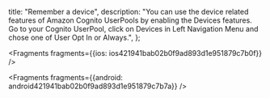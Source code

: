  title: "Remember a device",
  description: "You can use the device related features of Amazon Cognito UserPools by enabling the Devices features. Go to your Cognito UserPool, click on Devices in Left Navigation Menu and chose one of User Opt In or Always.",
};






<Fragments fragments={{ios: ios421941bab02b0f9ad893d1e951879c7b0f}} />



<Fragments fragments={{android: android421941bab02b0f9ad893d1e951879c7b7a}} />
